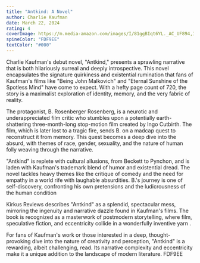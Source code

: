 ```yaml
---
title: "Antkind: A Novel"
author: Charlie Kaufman
date: March 22, 2024
rating: 4
coverImage: https://m.media-amazon.com/images/I/81ggBIqt6YL._AC_UF894,1000_QL80_.jpg
spineColor: "FDF9EE"
textColor: "#000"
---
```


Charlie Kaufman's debut novel, "Antkind," presents a sprawling narrative that is both hilariously surreal and deeply introspective. This novel encapsulates the signature quirkiness and existential rumination that fans of Kaufman's films like "Being John Malkovich" and "Eternal Sunshine of the Spotless Mind" have come to expect. With a hefty page count of 720, the story is a maximalist exploration of identity, memory, and the very fabric of reality.

The protagonist, B. Rosenberger Rosenberg, is a neurotic and underappreciated film critic who stumbles upon a potentially earth-shattering three-month-long stop-motion film created by Ingo Cutbirth. The film, which is later lost to a tragic fire, sends B. on a madcap quest to reconstruct it from memory. This quest becomes a deep dive into the absurd, with themes of race, gender, sexuality, and the nature of human folly weaving through the narrative.

"Antkind" is replete with cultural allusions, from Beckett to Pynchon, and is laden with Kaufman's trademark blend of humor and existential dread. The novel tackles heavy themes like the critique of comedy and the need for empathy in a world rife with laughable absurdities. B.'s journey is one of self-discovery, confronting his own pretensions and the ludicrousness of the human condition

Kirkus Reviews describes "Antkind" as a splendid, spectacular mess, mirroring the ingenuity and narrative dazzle found in Kaufman's films. The book is recognized as a masterwork of postmodern storytelling, where film, speculative fiction, and eccentricity collide in a wonderfully inventive yarn .

For fans of Kaufman's work or those interested in a deep, thought-provoking dive into the nature of creativity and perception, "Antkind" is a rewarding, albeit challenging, read. Its narrative complexity and eccentricity make it a unique addition to the landscape of modern literature.
FDF9EE